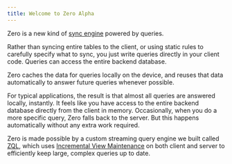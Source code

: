 ```yaml
---
title: Welcome to Zero Alpha
---
```


Zero is a new kind of [sync engine](./sync) powered by queries.

Rather than syncing entire tables to the client, or using static rules to carefully specify what to sync, you just write queries directly in your client code. Queries can access the entire backend database.

Zero caches the data for queries locally on the device, and reuses that data automatically to answer future queries whenever possible.

For typical applications, the result is that almost all queries are answered locally, instantly. It feels like you have access to the entire backend database directly from the client in memory. Occasionally, when you do a more specific query, Zero falls back to the server. But this happens automatically without any extra work required.

Zero is made possible by a custom streaming query engine we built called [ZQL](reading-data), which uses [Incremental View Maintenance](https://www.vldb.org/pvldb/vol16/p1601-budiu.pdf) on both client and server to efficiently keep large, complex queries up to date.

